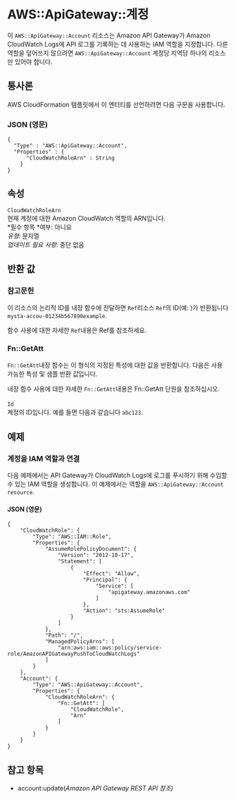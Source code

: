 # AWS::ApiGateway::계정

이 `AWS::ApiGateway::Account` 리소스는 Amazon API Gateway가 Amazon CloudWatch Logs에 API 로그를 기록하는 데 사용하는 IAM 역할을 지정합니다. 다른 역할을 덮어쓰지 않으려면 `AWS::ApiGateway::Account` 계정당 지역당 하나의 리소스 만 있어야 합니다.

## 통사론

AWS CloudFormation 템플릿에서 이 엔터티를 선언하려면 다음 구문을 사용합니다.

### JSON (영문)

```
{
  "Type" : "AWS::ApiGateway::Account",
  "Properties" : {
      "CloudWatchRoleArn" : String
    }
}
```

## 속성

`CloudWatchRoleArn`  
현재 계정에 대한 Amazon CloudWatch 역할의 ARN입니다.  
*필수 항목 *여부: 아니요  
_유형_: 문자열  
_업데이트 필요 사항_: 중단 없음

## 반환 값

### 참고문헌

이 리소스의 논리적 ID를 내장 함수에 전달하면 `Ref`리소스 `Ref`의 ID(예: )가 반환됩니다 `mysta-accou-01234b567890example`.

함수 사용에 대한 자세한 `Ref`내용은 Ref를 참조하세요.

### Fn::GetAtt

`Fn::GetAtt`내장 함수는 이 형식의 지정된 특성에 대한 값을 반환합니다. 다음은 사용 가능한 특성 및 샘플 반환 값입니다.

내장 함수 사용에 대한 자세한 `Fn::GetAtt`내용은 Fn::GetAtt 단원을 참조하십시오.

####

`Id`  
계정의 ID입니다. 예를 들면 다음과 같습니다 `abc123`.

## 예제

### 계정을 IAM 역할과 연결

다음 예제에서는 API Gateway가 CloudWatch Logs에 로그를 푸시하기 위해 수임할 수 있는 IAM 역할을 생성합니다. 이 예제에서는 역할을 `AWS::ApiGateway::Account resource`.

#### JSON (영문)

```
{
    "CloudWatchRole": {
        "Type": "AWS::IAM::Role",
        "Properties": {
            "AssumeRolePolicyDocument": {
                "Version": "2012-10-17",
                "Statement": [
                    {
                        "Effect": "Allow",
                        "Principal": {
                            "Service": [
                                "apigateway.amazonaws.com"
                            ]
                        },
                        "Action": "sts:AssumeRole"
                    }
                ]
            },
            "Path": "/",
            "ManagedPolicyArns": [
                "arn:aws:iam::aws:policy/service-role/AmazonAPIGatewayPushToCloudWatchLogs"
            ]
        }
    },
    "Account": {
        "Type": "AWS::ApiGateway::Account",
        "Properties": {
            "CloudWatchRoleArn": {
                "Fn::GetAtt": [
                    "CloudWatchRole",
                    "Arn"
                ]
            }
        }
    }
}
```

## 참고 항목

- account:update(_Amazon API Gateway REST API 참조)_
